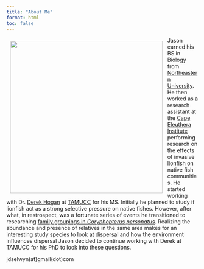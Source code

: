 ```yaml
---
title: "About Me"
format: html
toc: false
---
```


<!-- TODO - Update text to be more recent -->

<img src="img/jason2.jpg" width="400px" height="400px" align="left" style= "padding: 10px; object-fit: cover">

Jason earned his BS in Biology from [Northeastern University](https://www.northeastern.edu/). He then worked as a research assistant at the [Cape Eleuthera Institute](http://www.ceibahamas.org/) performing research on the effects of invasive lionfish on native fish communities. He started working with Dr. [Derek Hogan](https://derekhoganresearch.wordpress.com/) at [TAMUCC](https://tamucc.edu/) for his MS. Initially he planned to study if lionfish act as a strong selective pressure on native fishes. However, after what, in restrospect, was a fortunate series of events he transitioned to researching [family groupings in <i>Coryphopterus personatus</i>](https://doi.org/10.1371/journal.pone.0153381). Realizing the abundance and presence of relatives in the same area makes for an interesting study species to look at dispersal and how the environment influences dispersal Jason decided to continue working with Derek at TAMUCC for his PhD to look into these questions.

jdselwyn(at)gmail(dot)com


